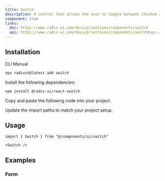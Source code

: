 ```yaml
---
title: Switch
description: A control that allows the user to toggle between checked and not checked.
component: true
links:
  doc: https://www.radix-ui.com/docs/primitives/components/switch
  api: https://www.radix-ui.com/docs/primitives/components/switch#api-reference
---
```


<ComponentPreview name="switch-demo" description="A switch component." />

## Installation

<Tabs defaultValue="cli">

<TabsList>
  <TabsTrigger value="cli">CLI</TabsTrigger>
  <TabsTrigger value="manual">Manual</TabsTrigger>
</TabsList>
<TabsContent value="cli">

```bash
npx radixcn@latest add switch
```

</TabsContent>

<TabsContent value="manual">

<Steps>

<Step>Install the following dependencies:</Step>

```bash
npm install @radix-ui/react-switch
```

<Step>Copy and paste the following code into your project.</Step>

<ComponentSource name="switch" />

<Step>Update the import paths to match your project setup.</Step>

</Steps>

</TabsContent>

</Tabs>

## Usage

```tsx
import { Switch } from "@/components/ui/switch"
```

```tsx
<Switch />
```

## Examples

### Form

<ComponentPreview name="switch-form" />

